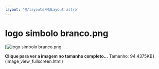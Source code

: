 ```yaml
---
layout: '@/layouts/MdLayout.astro'
---
```






logo simbolo branco.png
=======================







[<Image src="https://arapiraca.ufal.br/graduacao/ciencia-da-computacao/documentos/logo-do-curso/logo-cc-simbolo-branco.png/%40%40images/7cb54b76-d0cf-42f4-90f9-8bfdfa518857.png" alt="logo simbolo branco.png" inferSize />




**Clique para ver a imagem no tamanho completo…**
Tamanho: 94.4375KB](image_view_fullscreen.html)







